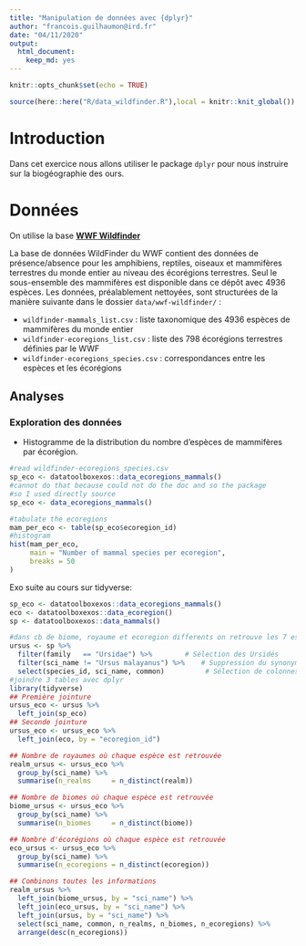 ```yaml
---
title: "Manipulation de données avec {dplyr}"
author: "francois.guilhaumon@ird.fr"
date: "04/11/2020"
output:
  html_document:
    keep_md: yes
---
```


```r
knitr::opts_chunk$set(echo = TRUE)
```

```r
source(here::here("R/data_wildfinder.R"),local = knitr::knit_global())
```

# Introduction

Dans cet exercice nous allons utiliser le package `dplyr` pour nous instruire sur la biogéographie des ours.

# Données

On utilise la base [**WWF Wildfinder**](https://www.worldwildlife.org/pages/wildfinder-database)

La base de données WildFinder du WWF contient des données de présence/absence pour les amphibiens, reptiles, oiseaux et mammifères terrestres du monde entier au niveau des écorégions terrestres. Seul le sous-ensemble des mammifères est disponible dans ce dépôt avec 4936 espèces. Les données, préalablement nettoyées, sont structurées de la manière suivante dans le dossier `data/wwf-wildfinder/` :

  - `wildfinder-mammals_list.csv` : liste taxonomique des 4936 espèces de mammifères du monde entier
  - `wildfinder-ecoregions_list.csv` : liste des 798 écorégions terrestres définies par le WWF
  - `wildfinder-ecoregions_species.csv` : correspondances entre les espèces et les écorégions

## Analyses

### Exploration des données

- Histogramme de la distribution du nombre d'espèces de mammifères par écorégion.

```r
#read wildfinder-ecoregions_species.csv
sp_eco <- datatoolboxexos::data_ecoregions_mammals()
#cannot do that because could not do the doc and so the package
#so I used directly source
sp_eco <- data_ecoregions_mammals()

#tabulate the ecoregions
mam_per_eco <- table(sp_eco$ecoregion_id)
#histogram
hist(mam_per_eco,
     main = "Number of mammal species per ecoregion",
     breaks = 50
)
```

Exo suite au cours sur tidyverse:
```r
sp_eco <- datatoolboxexos::data_ecoregions_mammals()
eco <- datatoolboxexos::data_ecoregion()
sp <- datatoolboxexos::data_mammals()

#dans cb de biome, royaume et ecoregion differents on retrouve les 7 esp d'ursidés
ursus <- sp %>%
  filter(family   == "Ursidae") %>%        # Sélection des Ursidés
  filter(sci_name != "Ursus malayanus") %>%    # Suppression du synonyme
  select(species_id, sci_name, common)          # Sélection de colonnes
#joindre 3 tables avec dplyr
library(tidyverse)
## Première jointure
ursus_eco <- ursus %>%
  left_join(sp_eco)
## Seconde jointure
ursus_eco <- ursus_eco %>%
  left_join(eco, by = "ecoregion_id")

## Nombre de royaumes où chaque espèce est retrouvée
realm_ursus <- ursus_eco %>%
  group_by(sci_name) %>%
  summarise(n_realms     = n_distinct(realm))

## Nombre de biomes où chaque espèce est retrouvée
biome_ursus <- ursus_eco %>%
  group_by(sci_name) %>%
  summarise(n_biomes     = n_distinct(biome))

## Nombre d'écorégions où chaque espèce est retrouvée
eco_ursus <- ursus_eco %>%
  group_by(sci_name) %>%
  summarise(n_ecoregions = n_distinct(ecoregion))

## Combinons toutes les informations
realm_ursus %>%
  left_join(biome_ursus, by = "sci_name") %>%
  left_join(eco_ursus, by = "sci_name") %>%
  left_join(ursus, by = "sci_name") %>%
  select(sci_name, common, n_realms, n_biomes, n_ecoregions) %>%
  arrange(desc(n_ecoregions))
```


